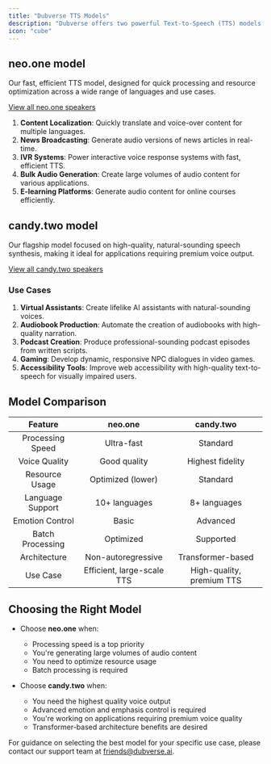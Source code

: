 ```yaml
---
title: "Dubverse TTS Models"
description: "Dubverse offers two powerful Text-to-Speech (TTS) models: neo.one and candy.two. Each model has its unique strengths and is designed for specific use cases. This guide will help you understand the features and applications of both models."
icon: "cube"
---
```


## neo.one model <Icon icon="bolt" />

Our fast, efficient TTS model, designed for quick processing and resource optimization across a wide range of languages and use cases.

[View all neo.one speakers](/speakers/neo-one-speakers)

1. **Content Localization**: Quickly translate and voice-over content for multiple languages.
2. **News Broadcasting**: Generate audio versions of news articles in real-time.
3. **IVR Systems**: Power interactive voice response systems with fast, efficient TTS.
4. **Bulk Audio Generation**: Create large volumes of audio content for various applications.
5. **E-learning Platforms**: Generate audio content for online courses efficiently.

## candy.two model <Icon icon="star" />

Our flagship model focused on high-quality, natural-sounding speech synthesis, making it ideal for applications requiring premium voice output.

[View all candy.two speakers](/speakers/candy-two-speakers)

### Use Cases

1. **Virtual Assistants**: Create lifelike AI assistants with natural-sounding voices.
2. **Audiobook Production**: Automate the creation of audiobooks with high-quality narration.
3. **Podcast Creation**: Produce professional-sounding podcast episodes from written scripts.
4. **Gaming**: Develop dynamic, responsive NPC dialogues in video games.
5. **Accessibility Tools**: Improve web accessibility with high-quality text-to-speech for visually impaired users.

## Model Comparison

| <span>Feature</span> | <span>neo.one <Icon icon="bolt" /></span> | <span>candy.two <Icon icon="star" /></span> |
| :------------------: | :---------------------------------------: | :-----------------------------------------: |
|   Processing Speed   |                Ultra-fast                 |                  Standard                   |
|    Voice Quality     |               Good quality                |              Highest fidelity               |
|    Resource Usage    |             Optimized (lower)             |                  Standard                   |
|   Language Support   |               10+ languages               |                8+ languages                 |
|   Emotion Control    |                   Basic                   |                  Advanced                   |
|   Batch Processing   |                 Optimized                 |                  Supported                  |
|     Architecture     |            Non-autoregressive             |              Transformer-based              |
|       Use Case       |        Efficient, large-scale TTS         |          High-quality, premium TTS          |

## Choosing the Right Model

- Choose **neo.one** <Icon icon="bolt" /> when:

  - Processing speed is a top priority
  - You're generating large volumes of audio content
  - You need to optimize resource usage
  - Batch processing is required

- Choose **candy.two** <Icon icon="star" /> when:
  - You need the highest quality voice output
  - Advanced emotion and emphasis control is required
  - You're working on applications requiring premium voice quality
  - Transformer-based architecture benefits are desired

For guidance on selecting the best model for your specific use case, please contact our support team at friends@dubverse.ai.
